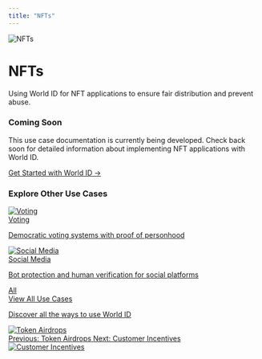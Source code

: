 ```yaml
---
title: "NFTs"
---
```


<div className="mb-8">
  <div className="flex items-center gap-4 mb-4">
    <div className="relative inline-flex">
      <div className="w-16 h-16 rounded-2xl flex items-center justify-center" style={{backgroundColor: 'rgba(255, 90, 118, 0.1)'}}>
        <img src="/images/docs/use-cases/icons/nfts.svg" alt="NFTs" className="w-8 h-8" />
      </div>
    </div>
    <div>
      <h1 className="text-2xl font-bold mb-2" style={{color: 'rgb(255, 90, 118)'}}>NFTs</h1>
      <p className="text-gray-600 leading-6">
        Using World ID for NFT applications to ensure fair distribution and prevent abuse.
      </p>
    </div>
  </div>
</div>

<div className="p-6 bg-yellow-50 border border-yellow-200 rounded-lg">
  <h3 className="text-lg font-semibold text-yellow-900 mb-3">Coming Soon</h3>
  <p className="text-yellow-700 mb-4">
    This use case documentation is currently being developed. Check back soon for detailed information about implementing NFT applications with World ID.
  </p>
  <a href="/world-id/id/getting-started" className="inline-flex items-center px-4 py-2 bg-yellow-600 text-white rounded-lg hover:bg-yellow-700 transition-colors">
    Get Started with World ID →
  </a>
</div>

<div className="mt-12 p-6 bg-gray-50 border border-gray-200 rounded-lg">
  <h3 className="text-lg font-semibold text-gray-900 mb-4">Explore Other Use Cases</h3>
  <div className="grid grid-cols-1 md:grid-cols-2 lg:grid-cols-3 gap-4">
    <a href="/world-id/use-cases/voting" className="block p-4 bg-white border border-gray-200 rounded-lg hover:bg-gray-50 transition-colors">
      <div className="flex items-center gap-3 mb-2">
        <div className="w-8 h-8 rounded-lg bg-purple-100 flex items-center justify-center">
          <img src="/images/docs/use-cases/icons/voting-platforms.svg" alt="Voting" className="w-5 h-5" />
        </div>
        <span className="font-medium text-gray-900">Voting</span>
      </div>
      <p className="text-sm text-gray-600">Democratic voting systems with proof of personhood</p>
    </a>
    <a href="/world-id/use-cases/social-media" className="block p-4 bg-white border border-gray-200 rounded-lg hover:bg-gray-50 transition-colors">
      <div className="flex items-center gap-3 mb-2">
        <div className="w-8 h-8 rounded-lg bg-blue-100 flex items-center justify-center">
          <img src="/images/docs/use-cases/icons/social-media.svg" alt="Social Media" className="w-5 h-5" />
        </div>
        <span className="font-medium text-gray-900">Social Media</span>
      </div>
      <p className="text-sm text-gray-600">Bot protection and human verification for social platforms</p>
    </a>
    <a href="/world-id/use-cases/" className="block p-4 bg-white border border-gray-200 rounded-lg hover:bg-gray-50 transition-colors">
      <div className="flex items-center gap-3 mb-2">
        <div className="w-8 h-8 rounded-lg bg-purple-100 flex items-center justify-center">
          <span className="text-purple-600 font-bold text-xs">All</span>
        </div>
        <span className="font-medium text-gray-900">View All Use Cases</span>
      </div>
      <p className="text-sm text-gray-600">Discover all the ways to use World ID</p>
    </a>
  </div>
</div>

<div className="mt-8 flex justify-between">
  <a href="/world-id/use-cases/token-airdrops" className="inline-flex items-center gap-2 px-4 py-2 bg-gray-200 text-gray-700 rounded-lg hover:bg-gray-300 transition-colors">
    <div className="w-5 h-5 rounded bg-gray-400 flex items-center justify-center">
      <img src="/images/docs/use-cases/icons/token-airdrops.svg" alt="Token Airdrops" className="w-3 h-3" />
    </div>
    <span>Previous: Token Airdrops</span>
  </a>
  <a href="/world-id/use-cases/customer-incentives" className="inline-flex items-center gap-2 px-4 py-2 bg-blue-600 text-white rounded-lg hover:bg-blue-700 transition-colors">
    <span>Next: Customer Incentives</span>
    <div className="w-5 h-5 rounded bg-white/20 flex items-center justify-center">
      <img src="/images/docs/use-cases/icons/customer-incentives.svg" alt="Customer Incentives" className="w-3 h-3" />
    </div>
  </a>
</div>